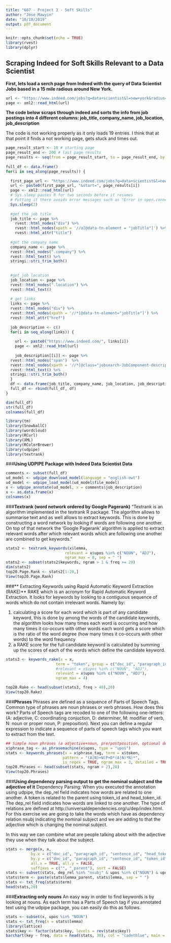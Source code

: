 ```yaml
---
title: "607 - Project 3 - Soft Skills"
author: "Jose Mawyin"
date: "10/10/2019"
output: pdf_document
---
```


```r

knitr::opts_chunk$set(echo = TRUE)
library(rvest)
library(dplyr)
```

## Scraping Indeed for Soft Skills Relevant to a Data Scientist


**First, lets load a serch page from Indeed with the query of Data Scientist Jobs based in a 15 mile radious around New York.**
```r

url <- "https://www.indeed.com/jobs?q=data+scientist&l=new+york&radius=15"
page <- xml2::read_html(url)
```




**The code below scraps through indeed and sorts the info from job postings into 4 different columns: job_title, company_name, job_location, job_description**

The code is not working properly as it only loads  19 entries. I think that at that point it finds a not working page, gets stuck and times out.

```r

page_result_start <- 10 # starting page 
page_result_end <- 200 # last page results
page_results <- seq(from = page_result_start, to = page_result_end, by = 10)
 
full_df <- data.frame()
for(i in seq_along(page_results)) {
  
  first_page_url <- "https://www.indeed.com/jobs?q=data+scientist&l=new+york&radius=15"
  url <- paste0(first_page_url, "&start=", page_results[i])
  page <- xml2::read_html(url)
  # Sys.sleep pauses R for two seconds before it resumes
  # Putting it there avoids error messages such as "Error in open.connection(con, "rb") : Timeout was reached"
  Sys.sleep(2)
  
  #get the job title
  job_title <- page %>% 
    rvest::html_nodes("div") %>%
    rvest::html_nodes(xpath = '//a[@data-tn-element = "jobTitle"]') %>%
    rvest::html_attr("title")
  
  #get the company name
  company_name <- page %>% 
  rvest::html_nodes(".company") %>%
  rvest::html_text() %>%
  stringi::stri_trim_both()
  
  
  #get job location
  job_location <- page %>% 
  rvest::html_nodes(".location") %>%
  rvest::html_text()
  
  # get links
  links <- page %>% 
  rvest::html_nodes("div") %>%
  rvest::html_nodes(xpath = '//*[@data-tn-element="jobTitle"]') %>%
  rvest::html_attr("href")
  
  job_description <- c()
  for(i in seq_along(links)) {
    
    url <- paste0("https://www.indeed.com/", links[i])
    page <- xml2::read_html(url)
    
    job_description[[i]] <- page %>%
  rvest::html_nodes("span")  %>% 
  rvest::html_nodes(xpath = '//*[@class="jobsearch-JobComponent-description  icl-u-xs-mt--md  "]') %>% 
  rvest::html_text() %>%
  stringi::stri_trim_both()
  }
  df <- data.frame(job_title, company_name, job_location, job_description)
  full_df <- rbind(full_df, df)
}
```

```r
dim(full_df)
str(full_df)
colnames(full_df)
```




```r
library(tm)
library(SnowballC)
library(wordcloud)
library(RCurl)
library(XML)
library(RColorBrewer)
library(udpipe)
library(textrank)
```



###**Using UDPIPE Package with Indeed Data Scientist Data**
```r
comments <- subset(full_df)
ud_model <- udpipe_download_model(language = "english-ewt")
ud_model <- udpipe_load_model(ud_model$file_model)
x <- udpipe_annotate(ud_model, x = comments$job_description)
x <- as.data.frame(x)
colnames(x)
```

###**Textrank (word network ordered by Google Pagerank)**
"Textrank is an algorithm implemented in the textrank R package. The algorithm allows to summarise text and as well allows to extract keywords. This is done by constructing a word network by looking if words are following one another. On top of that network the ‘Google Pagerank’ algorithm is applied to extract relevant words after which relevant words which are following one another are combined to get keywords. "
```r
stats2 <- textrank_keywords(x$lemma, 
                          relevant = x$upos %in% c("NOUN", "ADJ"), 
                          ngram_max = 8, sep = " ")
stats2 <- subset(stats2$keywords, ngram > 1 & freq >= 20)
dim(stats2)
top20.Page.Rank <- stats2[1:20,]
View(top20.Page.Rank)
```

###** Extracting Keywords using Rapid Automatic Keyword Extraction (RAKE)**
RAKE which is an acronym for Rapid Automatic Keyword Extraction. It looks for keywords by looking to a contiguous sequence of words which do not contain irrelevant words. Namely by:

1. calculating a score for each word which is part of any candidate keyword, this is done by among the words of the candidate keywords, the algorithm looks how many times each word is occurring and how many times it co-occurs with other words each word gets a score which is the ratio of the word degree (how many times it co-occurs with other words) to the word frequency
2. a RAKE score for the full candidate keyword is calculated by summing up the scores of each of the words which define the candidate keyword.
```r
stats3 <- keywords_rake(x = x, 
                      term = "token", group = c("doc_id", "paragraph_id", "sentence_id"),
                      #relevant = x$upos %in% c("NOUN", "ADJ"),
                      relevant = x$upos %in% c("NOUN", "ADJ"),
                      ngram_max = 4)

top20.Rake <- head(subset(stats3, freq > 40),20)
View(top20.Rake)
```



###**Phrases**
Phrases  are defined as a sequence of Parts of Speech Tags. Common type of phrases are noun phrases or verb phrases. How does this work? Parts of Speech tags are recoded to one of the following one-letters: (A: adjective, C: coordinating conjuction, D: determiner, M: modifier of verb, N: noun or proper noun, P: preposition). Next you can define a regular expression to indicate a sequence of parts of speech tags which you want to extract from the text.
```r
## Simple noun phrases (a adjective+noun, pre/postposition, optional determiner and another adjective+noun)
x$phrase_tag <- as_phrasemachine(x$upos, type = "upos")
stats <- keywords_phrases(x = x$phrase_tag, term = x$token, 
                         pattern = "(A|N)+N(P+D*(A|N)*N)*", 
                         is_regex = TRUE, ngram_max = 3, detailed = TRUE)
top20.Phrases <- head(subset(stats, ngram > 2),20)
View(top20.Phrases)
```

###**Using dependency parsing output to get the nominal subject and the adjective of it**
Dependency Parsing: When you executed the annotation using udpipe, the dep_rel field indicates how words are related to one another. A token is related to the parent using token_id and head_token_id. The dep_rel field indicates how words are linked to one another. The type of relations are defined at http://universaldependencies.org/u/dep/index.html. For this exercise we are going to take the words which have as dependency relation nsubj indicating the nominal subject and we are adding to that the adjective which is changing the nominal subject.

In this way we can combine what are people talking about with the adjective they use when they talk about the subject.
```r
stats <- merge(x, x, 
           by.x = c("doc_id", "paragraph_id", "sentence_id", "head_token_id"),
           by.y = c("doc_id", "paragraph_id", "sentence_id", "token_id"),
           all.x = TRUE, all.y = FALSE, 
           suffixes = c("", "_parent"), sort = FALSE)
stats <- subset(stats, dep_rel %in% "nsubj" & upos %in% c("NOUN") & upos_parent %in% c("ADJ"))
stats$term <- paste(stats$lemma_parent, stats$lemma, sep = " ")
stats <- txt_freq(stats$term)
head(stats,20)
```

###**Extracting only nouns**
An easy way in order to find keywords is by looking at nouns. As each term has a Parts of Speech tag if you annotated text using the udpipe package, you can easily do this as follows.
```r


stats <- subset(x, upos %in% "NOUN")
stats <- txt_freq(x = stats$lemma)
library(lattice)
stats$key <- factor(stats$key, levels = rev(stats$key))
barchart(key ~ freq, data = head(stats, 30), col = "cadetblue", main = "Most occurring nouns", xlab = "Freq")
```









